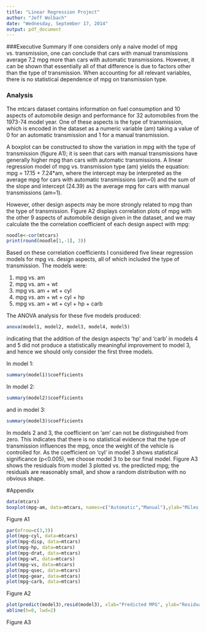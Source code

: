 ```yaml
---
title: "Linear Regression Project"
author: "Jeff Wolbach"
date: "Wednesday, September 17, 2014"
output: pdf_document
---
```


###Executive Summary
If one considers only a naive model of mpg vs. transmission, one can conclude that cars with manual transmissions average 7.2 mpg more than cars with automatic transmissions.  However, it can be shown that essentially all of that difference is due to factors other than the type of transmission.  When accounting for all relevant variables, there is no statistical dependence of mpg on transmission type.

### Analysis
The mtcars dataset contains information on fuel consumption and 10 aspects of automobile design and performance for 32 automobiles from the 1973-74 model year.  One of these aspects is the type of transmission, which is encoded in the dataset as a numeric variable (am) taking a value of 0 for an automatic transmission and 1 for a manual transmission.  

A boxplot can be constructed to show the variation in mpg with the type of transmission (figure A1); it is seen that cars with manual transmissions have generally higher mpg than cars with automatic transmissions. A linear regression model of mpg vs. transmission type (am) yields the equation:  mpg = 17.15 + 7.24*am, where the intercept may be interpreted as the average mpg for cars with automatic transmissions (am=0) and the sum of the slope and intercept (24.39) as the average mpg for cars with manual transmissions (am=1).  

However, other design aspects may be more strongly related to mpg than the type of transmission.  Figure A2 displays correlation plots of mpg with the other 9 aspects of automobile design given in the dataset, and we may calculate the the correlation coefficient of each design aspect with mpg:
```r
noodle<-cor(mtcars)
print(round(noodle[1,-1], 3))
```

Based on these correlation coefficients I considered five linear regression models for mpg vs. design aspects, all of which included the type of transmission. The models were:

1. mpg vs. am
2. mpg vs. am + wt
3. mpg vs. am + wt + cyl
4. mpg vs. am + wt + cyl + hp
5. mpg vs. am + wt + cyl + hp + carb

The ANOVA analysis for these five models produced:
```r
anova(model1, model2, model3, model4, model5)
```

indicating that the addition of the design aspects 'hp' and 'carb' in models 4 and 5 did not produce a statistically meaningful improvement to model 3, and hence we should only consider the first three models.

In model 1:
```r
summary(model1)$coefficients
```

In model 2:
```r
summary(model2)$coefficients
```

and in model 3:
```r
summary(model3)$coefficients
```

In models 2 and 3, the coefficient on 'am' can not be distinguished from zero.  This indicates that there is no statistical evidence that the type of transmission influences the mpg, once the weight of the vehicle is controlled for.  As the coefficient on 'cyl' in model 3 shows statistical significance (p<0.005), we choose model 3 to be our final model.  Figure A3 shows the residuals from model 3 plotted vs. the predicted mpg; the residuals are reasonably small, and show a random distribution with no obvious shape.





#Appendix

```r
data(mtcars)
boxplot(mpg~am, data=mtcars, names=c("Automatic","Manual"),ylab="Miles per Gallon", main="MPG as a Function of Transmission")
```
Figure A1

```r
par(mfrow=c(3,3))
plot(mpg~cyl, data=mtcars)
plot(mpg~disp, data=mtcars)
plot(mpg~hp, data=mtcars)
plot(mpg~drat, data=mtcars)
plot(mpg~wt, data=mtcars)
plot(mpg~vs, data=mtcars)
plot(mpg~qsec, data=mtcars)
plot(mpg~gear, data=mtcars)
plot(mpg~carb, data=mtcars)
```
Figure A2

```r
plot(predict(model3),resid(model3), xlab="Predicted MPG", ylab="Residual from Model 3")
abline(h=0, lwd=2)
```
Figure A3
